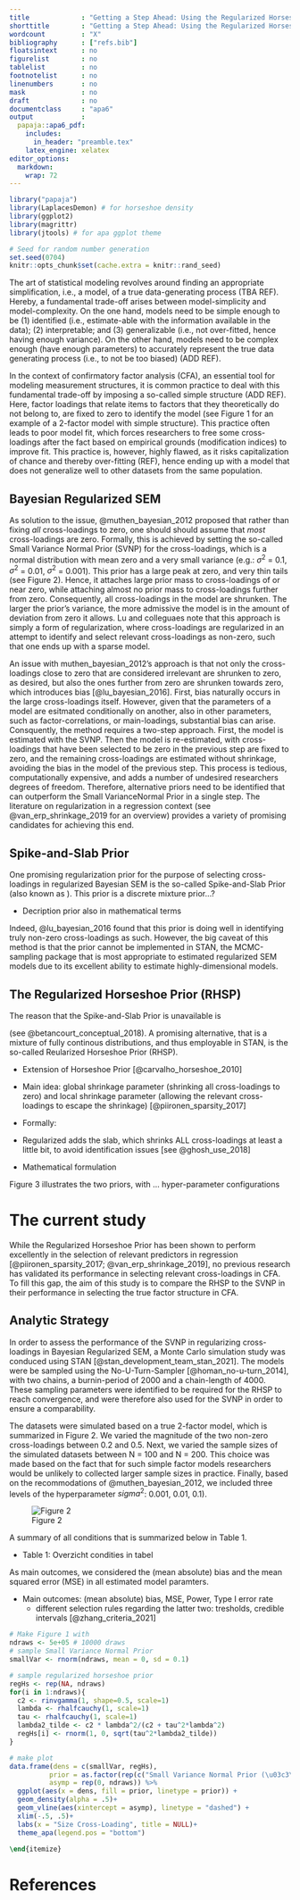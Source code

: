 ```yaml
---
title             : "Getting a Step Ahead: Using the Regularized Horseshoe Prior to Select Cross-Loadings in Bayesian CFA"
shorttitle        : "Getting a Step Ahead: Using the Regularized Horseshoe Prior to Select Cross-Loadings in Bayesian CFA"
wordcount         : "X"
bibliography      : ["refs.bib"]
floatsintext      : no
figurelist        : no
tablelist         : no
footnotelist      : no
linenumbers       : no
mask              : no
draft             : no
documentclass     : "apa6"
output            : 
  papaja::apa6_pdf:
    includes:
      in_header: "preamble.tex"
    latex_engine: xelatex
editor_options: 
  markdown: 
    wrap: 72
---
```


```{=tex}
% move text to bottom of page
\vfill
Research Reports \\
Michael Koch (6412157)\\
Methodology and Statistics for the Behavioral, Biomedical, and Social Sciences \\
Supervisor: Dr. Sara van Erp \\ 
Email: j.m.b.koch@students.uu.nl \\
Word Count: 2500 \\
Intented Journal of Publication: Structural Equation Modeling \\

% make page numbers start from second page 
\pagenumbering{arabic}
\setcounter{page}{0}
\thispagestyle{empty}
% make page numbers from second page 
\pagestyle{plain}
```
```r
library("papaja")
library(LaplacesDemon) # for horseshoe density 
library(ggplot2)
library(magrittr)
library(jtools) # for apa ggplot theme
```

```r
# Seed for random number generation
set.seed(0704)
knitr::opts_chunk$set(cache.extra = knitr::rand_seed)
```

\clearpage

The art of statistical modeling revolves around finding an appropriate simplification, i.e., a model, of a true data-generating process (TBA REF). Hereby, a fundamental trade-off arises between model-simplicity and model-complexity. On the one hand, models need to be  simple enough to be (1) identified (i.e., estimate-able with the information available in the data); (2) interpretable; and (3) generalizable (i.e., not over-fitted, hence having enough variance). On the other hand, models need to be complex enough (have enough parameters) to accurately represent the true data generating process (i.e., to not be too biased) (ADD REF). 

In the context of confirmatory factor analysis (CFA), an essential tool for modeling measurement structures, it is common practice to deal with this fundamental trade-off by imposing a so-called simple structure (ADD REF). Here, factor loadings that relate items to factors that they theoretically do not belong to, are fixed to zero to identify the model (see Figure 1 for an example of a 2-factor model with simple structure). This practice often leads to poor model fit, which forces researchers to free some cross-loadings after the fact based on empirical grounds (modification indices) to improve fit. This practice is, however, highly flawed, as it risks capitalization of chance and thereby over-fitting (REF), hence ending up with a model that does not generalize well to other datasets from the same population. 

## Bayesian Regularized SEM

As solution to the issue, @muthen_bayesian_2012 proposed that rather than fixing *all* cross-loadings to zero, one should should assume that *most* cross-loadings are zero. Formally, this is achieved by setting the so-called Small Variance Normal Prior (SVNP) for the cross-loadings, which is a normal distribution with mean zero and a very small variance (e.g.: $\sigma^2$ = 0.1, $\sigma^2$ = 0.01, $\sigma^2$ = 0.001). This prior has a large peak at zero, and very thin tails (see Figure 2). Hence, it attaches large prior mass to cross-loadings of or near zero, while attaching almost no prior mass to cross-loadings further from zero. Consequently, all cross-loadings in the model are shrunken. The larger the prior’s variance, the more admissive the model is in the amount of deviation from zero it allows. Lu and colleguaes note that this approach is simply a form of regularization, where cross-loadings are regularized in an attempt to identify and select relevant cross-loadings as non-zero, such that one ends up with a sparse model.  

An issue with muthen_bayesian_2012's approach is that not only the cross-loadings close to zero that are considered irrelevant are shrunken to zero, as desired, but also the ones further from zero are shrunken towards zero, which introduces bias [@lu_bayesian_2016]. First, bias naturally occurs in the large cross-loadings itself. However, given that the parameters of a model are esitmated conditionally on another, also in other parameters, such as factor-correlations, or main-loadings, substantial bias can arise. Consquently, the method requires a two-step approach. First, the model is estimated with the SVNP. Then the model is re-estimated, with cross-loadings that have been selected to be zero in the previous step are fixed to zero, and the remaining cross-loadings are estimated without shrinkage, avoiding the bias in the model of the previous step. This process is tedious, computationally expensive, and adds a number of undesired researchers degrees of freedom. Therefore, alternative priors need to be identified that can outperform the Small VarianceNormal Prior in a single step. The literature on regularization in a regression context (see @van_erp_shrinkage_2019 for an overview) provides a variety of promising candidates for achieving this end. 

## Spike-and-Slab Prior

One promising regularization prior for the purpose of selecting cross-loadings in regularized Bayesian SEM is the so-called Spike-and-Slab Prior (also known as ). This prior is a discrete mixture prior...? 

 - Decription prior also in mathematical terms 

 
Indeed, @lu_bayesian_2016 found that this prior is doing well in identifying truly non-zero cross-loadings as such. However, the big caveat of this method is that the prior cannot be implemented in STAN, the MCMC-sampling package that is most appropriate to estimated regularized SEM models due to its excellent ability to estimate highly-dimensional models. 

## The Regularized Horseshoe Prior (RHSP)

The reason that the Spike-and-Slab Prior is unavailable is

(see @betancourt_conceptual_2018). A promising alternative, that is a mixture of fully continous distributions, and thus employable in STAN, is the so-called Reularized Horseshoe Prior (RHSP).

- Extension of Horseshoe Prior [@carvalho_horseshoe_2010]
- Main idea: global shrinkage parameter (shrinking all cross-loadings to zero) and local shrinkage parameter (allowing the relevant cross-loadings to escape the shrinkage) [@piironen_sparsity_2017]
- Formally:
- Regularized adds the slab, which shrinks ALL cross-loadings at least a little bit, to avoid identification issues [see @ghosh_use_2018]


- Mathematical formulation 


Figure 3 illustrates the two priors, with ... hyper-parameter configurations

# The current study 

While the Regularized Horseshoe Prior has been shown to perform excellently in the selection of relevant predictors in regression [@piironen_sparsity_2017; @van_erp_shrinkage_2019], no previous research has validated its performance in selecting relevant cross-loadings in CFA. To fill this gap, the aim of this study is to compare the RHSP to the SVNP in their performance in selecting the true factor structure in CFA.

## Analytic Strategy

In order to assess the performance of the SVNP in regularizing cross-loadings in Bayesian Regularized SEM, a Monte Carlo simulation study was conduced using STAN [@stan_development_team_stan_2021]. The models were be sampled using the No-U-Turn-Sampler [@homan_no-u-turn_2014], with two chains, a burnin-period of 2000 and a chain-length of 4000. These sampling parameters were identified to be required for the RHSP to reach convergence, and were therefore also used for the SVNP in order to ensure a comparability. 

The datasets were simulated based on a true 2-factor model, which is summarized in Figure 2. We varied the magnitude of the two non-zero cross-loadings between 0.2 and 0.5. Next, we varied the sample sizes of the simulated datasets between N = 100 and N = 200. This choice was made based on the fact that for such simple factor models researchers would be unlikely to collected larger sample sizes in practice. Finally, based on the recommodations of @muthen_bayesian_2012, we included three levels of the hyperparameter $sigma^2$: 0.001, 0.01, 0.1). 

![Figure 2](~/1vs2StepBayesianRegSEM/Rmd/figures/model.png)

A summary of all conditions that is summarized below in Table 1.

- Table 1: Overzicht condities in tabel 


As main outcomes, we considered the (mean absolute) bias and the mean squared error (MSE) in all estimated model paramters. 

- Main outcomes: (mean absolute) bias, MSE, Power, Type I error rate
  - different selection rules regarding the latter two:  tresholds, credible intervals [@zhang_criteria_2021]




```r
# Make Figure 1 with 
ndraws <- 5e+05 # 10000 draws
# sample Small Variance Normal Prior
smallVar <- rnorm(ndraws, mean = 0, sd = 0.1)

# sample regularized horseshoe prior
regHs <- rep(NA, ndraws)
for(i in 1:ndraws){
  c2 <- rinvgamma(1, shape=0.5, scale=1)
  lambda <- rhalfcauchy(1, scale=1)
  tau <- rhalfcauchy(1, scale=1)
  lambda2_tilde <- c2 * lambda^2/(c2 + tau^2*lambda^2)
  regHs[i] <- rnorm(1, 0, sqrt(tau^2*lambda2_tilde))
}

# make plot
data.frame(dens = c(smallVar, regHs), 
          prior = as.factor(rep(c("Small Variance Normal Prior (\u03c3\u00B2 = 0.01)", "Regularized Horseshoe Prior"), each = ndraws)),
          asymp = rep(0, ndraws)) %>% 
  ggplot(aes(x = dens, fill = prior, linetype = prior)) + 
  geom_density(alpha = .5)+
  geom_vline(aes(xintercept = asymp), linetype = "dashed") +
  xlim(-.5, .5)+
  labs(x = "Size Cross-Loading", title = NULL)+
  theme_apa(legend.pos = "bottom")
```

\clearpage

```tex
\end{itemize}
```

# References 
\ 
```{=tex}
\begingroup
\setlength{\parindent}{-0.5in}
\setlength{\leftskip}{0.5in}
```

::: {#refs custom-style="Bibliography"}
:::

\endgroup

\clearpage

```{=tex}
\begingroup
\setlength{\parskip}{0in}
\setlength{\parindent}{-0.27in}
\setlength{\leftskip}{0.5in}
```

